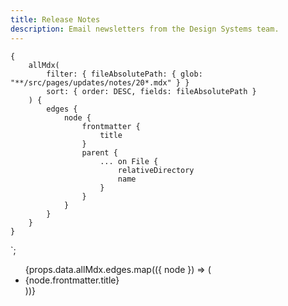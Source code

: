 ```yaml
---
title: Release Notes
description: Email newsletters from the Design Systems team.
---
```



    {
        allMdx(
            filter: { fileAbsolutePath: { glob: "**/src/pages/updates/notes/20*.mdx" } }
            sort: { order: DESC, fields: fileAbsolutePath }
        ) {
            edges {
                node {
                    frontmatter {
                        title
                    }
                    parent {
                        ... on File {
                            relativeDirectory
                            name
                        }
                    }
                }
            }
        }
    }
`;

<UL>
    {props.data.allMdx.edges.map(({ node }) => (
        <LI key={node.parent.relativeDirectory + '/' + node.parent.name}>
            <Link to={node.parent.relativeDirectory + '/' + node.parent.name}>
                {node.frontmatter.title}
            </Link>
        </LI>
    ))}
</UL>
